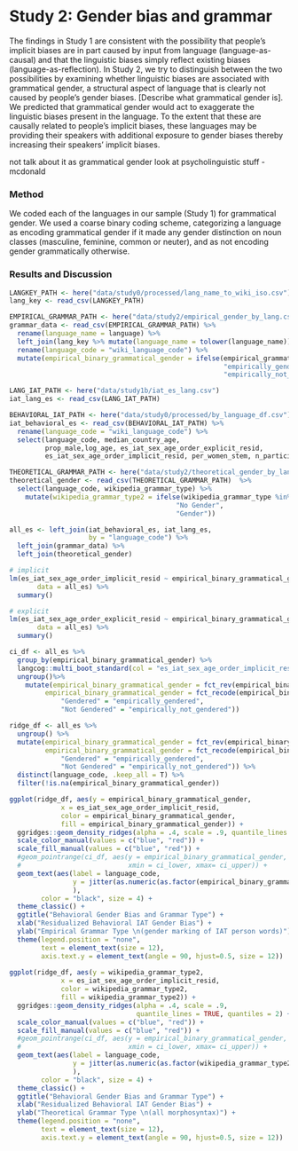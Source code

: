 
# Study 2: Gender bias and grammar

The findings in Study 1 are consistent with the possibility that people's implicit biases are in part caused by input from language (language-as-causal) and that the linguistic biases simply reflect existing biases (language-as-reflection). In Study 2, we try to distinguish
between the two possibilities by examining whether linguistic biases are associated with grammatical gender, a structural aspect of language that is clearly not caused by people's gender biases. [Describe what grammatical gender is]. We predicted that grammatical gender would act to exaggerate the linguistic biases present in the language. To the extent that these are causally related to people's implicit biases, these languages may be providing their speakers with additional exposure to gender biases thereby increasing their speakers' implicit biases.

not talk about it as grammatical gender
look at psycholinguistic stuff - mcdonald


### Method

We coded each of the  languages in our sample (Study 1) for grammatical gender. We used a coarse binary coding scheme, categorizing a language as encoding
grammatical gender if it made any gender distinction on noun classes
(masculine, feminine, common or neuter), and as not encoding gender
grammatically otherwise. 


### Results and Discussion

```r
LANGKEY_PATH <- here("data/study0/processed/lang_name_to_wiki_iso.csv")
lang_key <- read_csv(LANGKEY_PATH)

EMPIRICAL_GRAMMAR_PATH <- here("data/study2/empirical_gender_by_lang.csv")
grammar_data <- read_csv(EMPIRICAL_GRAMMAR_PATH) %>%
  rename(language_name = language) %>%
  left_join(lang_key %>% mutate(language_name = tolower(language_name))) %>%
  rename(language_code = "wiki_language_code") %>%
  mutate(empirical_binary_grammatical_gender = ifelse(empirical_grammatical_gender_score > 0,
                                                      "empirically_gendered",
                                                      "empirically_not_gendered"))

LANG_IAT_PATH <- here("data/study1b/iat_es_lang.csv")
iat_lang_es <- read_csv(LANG_IAT_PATH)

BEHAVIORAL_IAT_PATH <- here("data/study0/processed/by_language_df.csv")
iat_behavioral_es <- read_csv(BEHAVIORAL_IAT_PATH) %>%
  rename(language_code = "wiki_language_code") %>%
  select(language_code, median_country_age, 
         prop_male,log_age, es_iat_sex_age_order_explicit_resid,
         es_iat_sex_age_order_implicit_resid, per_women_stem, n_participants)

THEORETICAL_GRAMMAR_PATH <- here("data/study2/theoretical_gender_by_lang.csv")
theoretical_gender <- read_csv(THEORETICAL_GRAMMAR_PATH)  %>%
  select(language_code, wikipedia_grammar_type) %>%
    mutate(wikipedia_grammar_type2 = ifelse(wikipedia_grammar_type %in%  c("none", "CN"),
                                          "No Gender", 
                                          "Gender")) 

all_es <- left_join(iat_behavioral_es, iat_lang_es, 
                    by = "language_code") %>%
  left_join(grammar_data) %>%
  left_join(theoretical_gender) 
```

```r
# implicit
lm(es_iat_sex_age_order_implicit_resid ~ empirical_binary_grammatical_gender + wikipedia_grammar_type2 + median_country_age, 
       data = all_es) %>%
  summary()

# explicit
lm(es_iat_sex_age_order_explicit_resid ~ empirical_binary_grammatical_gender + wikipedia_grammar_type2 + median_country_age, 
       data = all_es) %>%
  summary()
```


```r

ci_df <- all_es %>%
  group_by(empirical_binary_grammatical_gender) %>%
  langcog::multi_boot_standard(col = "es_iat_sex_age_order_implicit_resid") %>%
  ungroup()%>%
    mutate(empirical_binary_grammatical_gender = fct_rev(empirical_binary_grammatical_gender),
         empirical_binary_grammatical_gender = fct_recode(empirical_binary_grammatical_gender, 
             "Gendered" = "empirically_gendered", 
             "Not Gendered" = "empirically_not_gendered"))

ridge_df <- all_es %>%
  ungroup() %>%
  mutate(empirical_binary_grammatical_gender = fct_rev(empirical_binary_grammatical_gender),
         empirical_binary_grammatical_gender = fct_recode(empirical_binary_grammatical_gender, 
             "Gendered" = "empirically_gendered", 
             "Not Gendered" = "empirically_not_gendered")) %>%
  distinct(language_code, .keep_all = T) %>%
  filter(!is.na(empirical_binary_grammatical_gender)) 

ggplot(ridge_df, aes(y = empirical_binary_grammatical_gender,  
             x = es_iat_sex_age_order_implicit_resid,
             color = empirical_binary_grammatical_gender,
             fill = empirical_binary_grammatical_gender)) +
  ggridges::geom_density_ridges(alpha = .4, scale = .9, quantile_lines = TRUE, quantiles = 2)  +
  scale_color_manual(values = c("blue", "red")) +
  scale_fill_manual(values = c("blue", "red")) +
  #geom_pointrange(ci_df, aes(y = empirical_binary_grammatical_gender, x= mean, 
  #                           xmin = ci_lower, xmax= ci_upper)) +
  geom_text(aes(label = language_code, 
                y = jitter(as.numeric(as.factor(empirical_binary_grammatical_gender))+ .2, 1.1)
                ), 
        color = "black", size = 4) +
  theme_classic() +
  ggtitle("Behavioral Gender Bias and Grammar Type") +
  xlab("Residualized Behavioral IAT Gender Bias") +
  ylab("Empirical Grammar Type \n(gender marking of IAT person words)") +
  theme(legend.position = "none",
        text = element_text(size = 12),
        axis.text.y = element_text(angle = 90, hjust=0.5, size = 12))
  
ggplot(ridge_df, aes(y = wikipedia_grammar_type2,  
             x = es_iat_sex_age_order_implicit_resid,
             color = wikipedia_grammar_type2,
             fill = wikipedia_grammar_type2)) +
  ggridges::geom_density_ridges(alpha = .4, scale = .9, 
                                quantile_lines = TRUE, quantiles = 2) + 
  scale_color_manual(values = c("blue", "red")) +
  scale_fill_manual(values = c("blue", "red")) +
  #geom_pointrange(ci_df, aes(y = empirical_binary_grammatical_gender, x= mean, 
  #                           xmin = ci_lower, xmax= ci_upper)) +
  geom_text(aes(label = language_code, 
                y = jitter(as.numeric(as.factor(wikipedia_grammar_type2))+ .2, 1.1)
                ), 
        color = "black", size = 4) +
  theme_classic() +
  ggtitle("Behavioral Gender Bias and Grammar Type") +
  xlab("Residualized Behavioral IAT Gender Bias") +
  ylab("Theoretical Grammar Type \n(all morphosyntax)") +
  theme(legend.position = "none",
        text = element_text(size = 12),
        axis.text.y = element_text(angle = 90, hjust=0.5, size = 12))
```




 